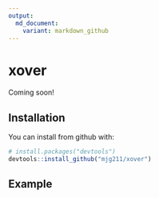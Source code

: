 ```yaml
---
output:
  md_document:
    variant: markdown_github
---
```


<!-- README.md is generated from README.Rmd. Please edit that file -->

# xover

Coming soon!

## Installation

You can install \strong{xover} from github with:

```r
# install.packages("devtools")
devtools::install_github("mjg211/xover")
```

## Example
